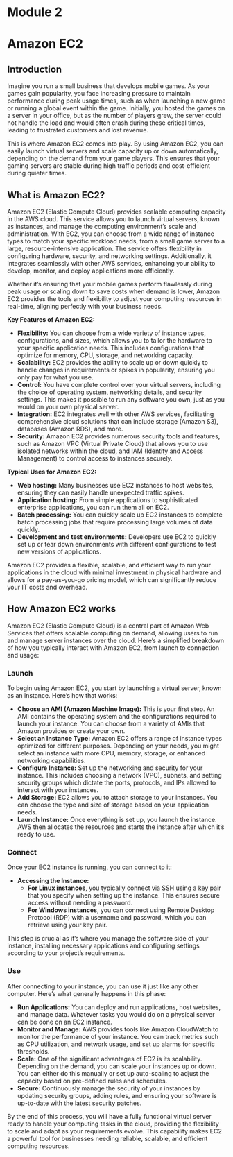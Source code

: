 # Module 2
# Amazon EC2

## Introduction

Imagine you run a small business that develops mobile games. As your games gain popularity, you face increasing pressure to maintain performance during peak usage times, such as when launching a new game or running a global event within the game. Initially, you hosted the games on a server in your office, but as the number of players grew, the server could not handle the load and would often crash during these critical times, leading to frustrated customers and lost revenue.

This is where Amazon EC2 comes into play. By using Amazon EC2, you can easily launch virtual servers and scale capacity up or down automatically, depending on the demand from your game players. This ensures that your gaming servers are stable during high traffic periods and cost-efficient during quieter times.

## **What is Amazon EC2?**

Amazon EC2 (Elastic Compute Cloud) provides scalable computing capacity in the AWS cloud. This service allows you to launch virtual servers, known as instances, and manage the computing environment's scale and administration. With EC2, you can choose from a wide range of instance types to match your specific workload needs, from a small game server to a large, resource-intensive application. The service offers flexibility in configuring hardware, security, and networking settings. Additionally, it integrates seamlessly with other AWS services, enhancing your ability to develop, monitor, and deploy applications more efficiently.

Whether it's ensuring that your mobile games perform flawlessly during peak usage or scaling down to save costs when demand is lower, Amazon EC2 provides the tools and flexibility to adjust your computing resources in real-time, aligning perfectly with your business needs.

**Key Features of Amazon EC2:**

- **Flexibility:** You can choose from a wide variety of instance types, configurations, and sizes, which allows you to tailor the hardware to your specific application needs. This includes configurations that optimize for memory, CPU, storage, and networking capacity.
- **Scalability:** EC2 provides the ability to scale up or down quickly to handle changes in requirements or spikes in popularity, ensuring you only pay for what you use.
- **Control:** You have complete control over your virtual servers, including the choice of operating system, networking details, and security settings. This makes it possible to run any software you own, just as you would on your own physical server.
- **Integration:** EC2 integrates well with other AWS services, facilitating comprehensive cloud solutions that can include storage (Amazon S3), databases (Amazon RDS), and more.
- **Security:** Amazon EC2 provides numerous security tools and features, such as Amazon VPC (Virtual Private Cloud) that allows you to use isolated networks within the cloud, and IAM (Identity and Access Management) to control access to instances securely.

**Typical Uses for Amazon EC2:**

- **Web hosting:** Many businesses use EC2 instances to host websites, ensuring they can easily handle unexpected traffic spikes.
- **Application hosting:** From simple applications to sophisticated enterprise applications, you can run them all on EC2.
- **Batch processing:** You can quickly scale up EC2 instances to complete batch processing jobs that require processing large volumes of data quickly.
- **Development and test environments:** Developers use EC2 to quickly set up or tear down environments with different configurations to test new versions of applications.

Amazon EC2 provides a flexible, scalable, and efficient way to run your applications in the cloud with minimal investment in physical hardware and allows for a pay-as-you-go pricing model, which can significantly reduce your IT costs and overhead.

## **How Amazon EC2 works**

Amazon EC2 (Elastic Compute Cloud) is a central part of Amazon Web Services that offers scalable computing on demand, allowing users to run and manage server instances over the cloud. Here’s a simplified breakdown of how you typically interact with Amazon EC2, from launch to connection and usage:

### **Launch**

To begin using Amazon EC2, you start by launching a virtual server, known as an instance. Here's how that works:

- **Choose an AMI (Amazon Machine Image):** This is your first step. An AMI contains the operating system and the configurations required to launch your instance. You can choose from a variety of AMIs that Amazon provides or create your own.
- **Select an Instance Type:** Amazon EC2 offers a range of instance types optimized for different purposes. Depending on your needs, you might select an instance with more CPU, memory, storage, or enhanced networking capabilities.
- **Configure Instance:** Set up the networking and security for your instance. This includes choosing a network (VPC), subnets, and setting security groups which dictate the ports, protocols, and IPs allowed to interact with your instances.
- **Add Storage:** EC2 allows you to attach storage to your instances. You can choose the type and size of storage based on your application needs.
- **Launch Instance:** Once everything is set up, you launch the instance. AWS then allocates the resources and starts the instance after which it's ready to use.

### **Connect**

Once your EC2 instance is running, you can connect to it:

- **Accessing the Instance:**
    - **For Linux instances**, you typically connect via SSH using a key pair that you specify when setting up the instance. This ensures secure access without needing a password.
    - **For Windows instances**, you can connect using Remote Desktop Protocol (RDP) with a username and password, which you can retrieve using your key pair.

This step is crucial as it's where you manage the software side of your instance, installing necessary applications and configuring settings according to your project's requirements.

### **Use**

After connecting to your instance, you can use it just like any other computer. Here’s what generally happens in this phase:

- **Run Applications:** You can deploy and run applications, host websites, and manage data. Whatever tasks you would do on a physical server can be done on an EC2 instance.
- **Monitor and Manage:** AWS provides tools like Amazon CloudWatch to monitor the performance of your instance. You can track metrics such as CPU utilization, and network usage, and set up alarms for specific thresholds.
- **Scale:** One of the significant advantages of EC2 is its scalability. Depending on the demand, you can scale your instances up or down. You can either do this manually or set up auto-scaling to adjust the capacity based on pre-defined rules and schedules.
- **Secure:** Continuously manage the security of your instances by updating security groups, adding rules, and ensuring your software is up-to-date with the latest security patches.

By the end of this process, you will have a fully functional virtual server ready to handle your computing tasks in the cloud, providing the flexibility to scale and adapt as your requirements evolve. This capability makes EC2 a powerful tool for businesses needing reliable, scalable, and efficient computing resources.
